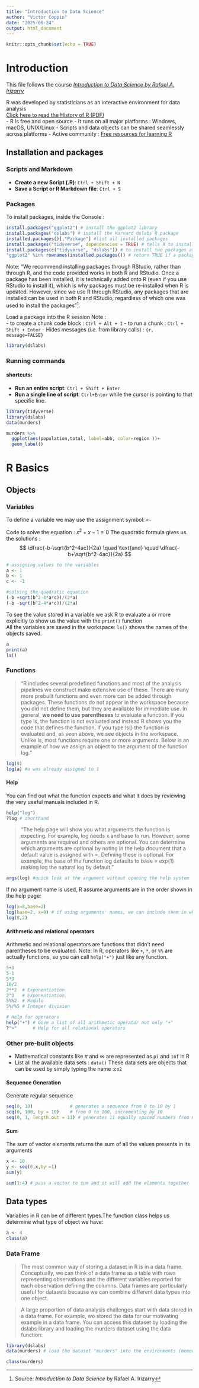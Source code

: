 ```yaml
---
title: "Introduction to Data Science"
author: "Victor Coppin"
date: "2025-06-24"
output: html_document
---
```


```r
knitr::opts_chunk$set(echo = TRUE)
```

# Introduction

This file follows the course [*Introduction to Data Science by Rafael A. Irizarry*](Introduction%20to%20Data%20Science.pdf)

R was developed by statisticians as an interactive environment for data analysis   
[Click here to read the History of R (PDF)](historyofS.pdf)  
- R is free and open source
- It runs on all major platforms : Windows, macOS, UNIX/Linux
- Scripts and data objects can be shared seamlessly across platforms
- Active community : [Free resources for learning R](https://stats.stackexchange.com/questions/138/free-resources-for-learning-r) 

## Installation and packages 

### Scripts and Markdown

- **Create a new Script (.R)**: `Ctrl + Shift + N`  
- **Save a Script or R Markdown file**: `Ctrl + S`

### Packages 

To install packages, inside the Console :  

```r
install.packages("ggplot2") # install the ggplot2 library
install.packages("dslabs") # install the Harvard dslabs R package
installed.packages()[,"Package"] #list all installed packages
install.packages("tidyverse", dependencies = TRUE) # tells R to install the other things that are necessary for the package or packages to run smoothly. 
install.packages(c("tidyverse", "dslabs")) # to install two packages at the same time
"ggplot2" %in% rownames(installed.packages()) # return TRUE if a package is already installed.
```

Note: 
"We recommend installing packages through RStudio, rather than through R, and the code provided works in both R and RStudio. Once a package has been installed, it is technically added onto R (even if you use RStudio to install it), which is why packages must be re-installed when R is updated. However, since we use R through RStudio, any packages that are installed can be used in both R and RStudio, regardless of which one was used to install the packages"^[Source: *Introduction to Data Science* by Rafael A. Irizarry].



Load a package into the R session 
Note :  
- to create a chunk code block  : `Ctrl + Alt + I`
- to run a chunk : `Ctrl + Shift + Enter`
- Hides messages (*i.e.* from library calls) : `{r, message=FALSE}`
```r
library(dslabs)
```

### Running commands

#### shortcuts: 

- **Run an entire script**: `Ctrl + Shift + Enter`
- **Run a single line of script**: `Ctrl+Enter` while the cursor is pointing to that specific line.

```r
library(tidyverse)
library(dslabs)
data(murders)

murders %>%
  ggplot(aes(population,total, label=abb, color=region ))+
  geom_label()

```
# R Basics

## Objects

### Variables 
To define a variable we may use the assignment symbol: `<-`  


Code to solve the equation : $x^2 + x - 1 = 0$
The quadratic formula gives us the solutions :
$$
\dfrac{-b-\sqrt{b^2-4ac}}{2a} \quad \text{and} \quad \dfrac{-b+\sqrt{b^2-4ac}}{2a} 
$$

```r
# assigning values to the variables
a <- 1
b <- 1
c <- -1

#solving the quadratic equation
(-b +sqrt(b^2-4*a*c))/(2*a)
(-b -sqrt(b^2-4*a*c))/(2*a)

```

To see the value stored in a variable we ask R to evaluate `a` or more explicitly to show us the value with the `print()` function  
All the variables are saved in the workspace: `ls()` shows the names of the objects saved.

```r
a
print(a)
ls()
```


### Functions

>"R includes several predefined functions and most of the analysis pipelines we construct make extensive use of these.
There are many more prebuilt functions and even more can be added through packages. These functions do not appear in the workspace because you did not define them, but they are available for immediate use.
In general, **we need to use parentheses** to evaluate a function. If you type ls, the function is not evaluated and instead R shows you the code that defines the function. If you type ls() the function is evaluated and, as seen above, we see objects in the workspace. Unlike ls, most functions require one or more arguments. Below is an example of how we assign an object to the argument of the function log."

```r
log(8)
log(a) #a was already assigned to 1
```

#### Help 

You can find out what the function expects and what it does by reviewing the very useful manuals included in R. 
```r
help("log")
?log # shorthand
```

>"The help page will show you what arguments the function is expecting. For example, log needs x and base to run. However, some arguments are required and others are optional. You can determine which arguments are optional by noting in the help document that a default value is assigned with =. Defining these is optional. For example, the base of the function log defaults to base = exp(1) making log the natural log by default."

```r
args(log) #quick look at the argument without opening the help system
```

If no argument name is used, R assume arguments are in the order shown in the help page: 

```r
log(x=8,base=2)
log(base=2, x=8) # if using arguments' names, we can include them in whatever order we want. 
log(8,2)
```

#### Arithmetic and relational operators 

Arithmetic and relational operators are functions that didn't need parentheses to be evaluated. 
Note: In R, operators like `+`, `*`, or `%%` are actually functions, so you can call `help("+")` just like any function.

```r
5+3 
5-1
5*3
10/2
2**2  # Exponentiation
2^3   # Exponentiation
5%%2  # Modulo 
5%/%5 # Integer division

# Help for operators
help("+") # Give a list of all arithmetic operator not only "+"  
?">"      # Help for all relational operators

```

### Other pre-built objects


- Mathematical constants like $\pi$ and $\infty$ are represented as `pi` and `Inf` in R
- List all the available data sets : `data()`
  These data sets are objects that can be used by simply typing the name :`co2`

#### Sequence Generation

Generate regular sequence
```r

seq(0, 10)              # generates a sequence from 0 to 10 by 1
seq(0, 100, by = 10)    # from 0 to 100, incrementing by 10
seq(0, 1, length.out = 11) # generates 11 equally spaced numbers from 0 to 1
```

#### Sum

The sum of vector elements returns the sum of all the values presents in its arguments


```r
x <- 10
y <- seq(0,x,by =1)
sum(y)
```

```r
sum(1:4) # pass a vector to sum and it will add the elements together
```


## Data types

Variables in R can be of different types.The function class helps us determine what type of object we have:
```r
a <- 4
class(a) 
```

### Data Frame

>The most common way of storing a dataset in R is in a data frame. Conceptually, we can think of a data frame as a table with rows representing observations and the different variables reported for each observation defining the columns. Data frames are particularly useful for datasets because we can combine different data types into one object.

>A large proportion of data analysis challenges start with data stored in a data frame. For example, we stored the data for our motivating example in a data frame. You can access this dataset by loading the dslabs library and loading the murders dataset using the data function:

```r
library(dslabs)
data(murders) # load the dataset "murders" into the environments (memory) allowing to work directly with
```

```r
class(murders) 
```

